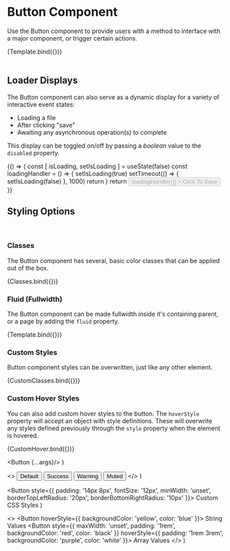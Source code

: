 

<Meta
  title="Components/Element/Button"
  component={Button}
/>

# Button Component

<p>Use the Button component to provide users with a method to interface with a major component, or trigger certain
  actions.</p>

<Canvas sourceState="shown" withSource="open">
  <Story name="Example"
         args={{
           children: "Button Text",
           fluid: false,
           disabled: false,
           flexCenter: false
         }}>
    {Template.bind({})}
  </Story>
</Canvas>

<ArgsTable story="Example"/>

<br/>
<br/>

## Loader Displays
The Button component can also serve as a dynamic display for a variety of interactive event states:
- Loading a file
- After clicking "save"
- Awaiting any asynchronous operation(s) to complete

This display can be toggled on/off by passing a *boolean* value to the `disabled` property.

<Canvas>
  <Story name="Loader">
    {() => {
      const [ isLoading, setIsLoading ] = useState(false)
      const loadingHandler = () => {
        setIsLoading(true)
        setTimeout(() => {
          setIsLoading(false)
        }, 1000)
        return
      }
      return <Button
        role="loader"
        disabled={isLoading}
        loadingText="Saving your changes..."
        onClick={() => loadingHandler()}
      >
        Click To Save
      </Button>
    }}
  </Story>
</Canvas>

<br/>

## Styling Options

<br/>

### Classes

The Button component has several, basic color classes that can be applied out of the box.

<Canvas sourceState="hidden">
  <Story name="Classes">
    {Classes.bind({})}
  </Story>
</Canvas>

<br/>

### Fluid (Fullwidth)

The Button component can be made fullwidth inside it's containing parent, or a page by adding the `fluid` property.

<Canvas sourceState="hidden">
  <Story name="Fluid"
         args={{
           fluid: true,
           children: "Fluid Button"
         }}>
    {Template.bind({})}
  </Story>
</Canvas>

<br/>

### Custom Styles

Button component styles can be overwritten, just like any other element.

<Canvas sourceState="hidden">
  <Story name="Custom Styles">
    {CustomClasses.bind({})}
  </Story>
</Canvas>

<br/>

### Custom Hover Styles

You can also add custom hover styles to the button. The `hoverStyle` property will accept an object with style definitions. These will overwrite any styles defined previously through the `style` property when the element is hovered.

<Canvas sourceState="hidden">
  <Story name="Custom Hover Styles">
    {CustomHover.bind({})}
  </Story>
</Canvas>

  <Button {...args}/>
)

  <>
    <Button>Default</Button>
    <Button className="cove-button--success">Success</Button>
    <Button className="cove-button--warn">Warning</Button>
    <Button className="cove-button--muted">Muted</Button>
  </>
)

  <Button style={{
    padding: '14px 8px',
    fontSize: '12px',
    minWidth: 'unset',
    borderTopLeftRadius: '20px',
    borderBottomRightRadius: '10px'
  }}>
    Custom CSS Styles
  </Button>
)

  <>
    <Button hoverStyle={{ backgroundColor: 'yellow', color: 'blue' }}>
      String Values
    </Button>
    <Button style={{ maxWidth: 'unset', padding: '1rem', backgroundColor: 'red', color: 'black' }}
            hoverStyle={{ padding: '1rem 3rem', backgroundColor: 'purple', color: 'white' }}>
      Array Values
    </Button>
  </>
)
